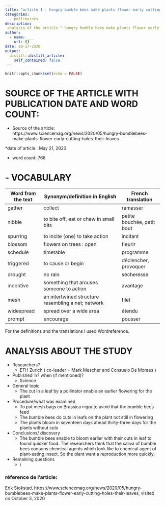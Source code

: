 ```yaml
---
title: "article 1 : hungry bumble bees make plants flower early cutting holes their in leaves"
categories:
  - pollinators
description: 
 analysis of the article " hungry bumble bees make plants flower early cutting holes in their leaves.
author:
  - name: ___
    url: {}
date: 10-17-2020
output:
  distill::distill_article:
    self_contained: false
---
```


```r
knitr::opts_chunk$set(echo = FALSE)
```

# SOURCE OF THE ARTICLE WITH PUBLICATION DATE AND WORD COUNT: 

* Source of the article: https://www.sciencemag.org/news/2020/05/hungry-bumblebees-make-plants-flower-early-cutting-holes-their-leaves 

*date of article : May 21, 2020

* word count: 768

# - VOCABULARY

| **Word from the text** | **Synonym/definition in English**                  | **French translation**     |
|------------------------|----------------------------------------------------|----------------------------|
| gather                 | collect                                            | ramasser                   |
| nibble                 | to bite off, eat or chew in small bits             | petite bouchée, petit bout |
| spurring               | to incite (one) to take action                     | incitant                   |
| blossom                | flowers on trees : open                            | fleurir                    |
| schedule               | timetable                                          | programme                  |
| triggered              | to cause or begin                                  | déclencher, provoquer      |
| drought                | no rain                                            | sécheresse                 |
| incentive              | something that arouses someone to action           | avantage                   |
| mesh                   | an intertwined structure resembling a net; network | filet                      |
| widespread             | spread over a wide area                            | étendu                     |
| prompt                 | encourage                                          | pousser                    |

For the definitions and the translations I used Wordreference.

# ANALYSIS ABOUT THE STUDY

* Researchers?
    + ETH Zurich ( co-leader = Mark Mescher and Consuelo De Moraes )

* Published in? when (if mentioned)? 
    + Science

* General topic
    + The cut in a leaf by a pollinator enable an earlier flowering for the plant
    
* Procedure/what was examined 
    + To put mesh bags on Brassica nigra to avoid that the bumble bees feed
    + The bumble bees do cuts in leafs on the plant not still in flowering
    + The plants bloom in seventeen days ahead thirty-three days for the plants without cuts

* Conclusions/ discovery 
    + The bumble bees enable to bloom earlier with their cuts in leaf to found quicker food. The researchers think that the saliva of bumble bees contains chemical agents which look like to chemical agent of plant-eating insect. So the plant want a reproduction more quickly.

* Remaining questions
    + /
 
### réference de l'article:
Erik Stokstad, https://www.sciencemag.org/news/2020/05/hungry-bumblebees-make-plants-flower-early-cutting-holes-their-leaves, visited on October 3, 2020

 




